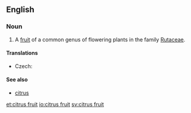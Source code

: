 ==English==

===Noun===
{{en-noun|head=[[citrus]] [[fruit]]}}

# A [[fruit]] of a common genus of flowering plants in the family [[Rutaceae]].

====Translations====
{{trans-top|fruit of genus in family Rutaceae}}
* Czech: {{t-|cs|citrusové ovoce|n}}
{{trans-mid}}
{{trans-bottom}}

====See also====
* [[citrus]]

[[et:citrus fruit]]
[[io:citrus fruit]]
[[sv:citrus fruit]]